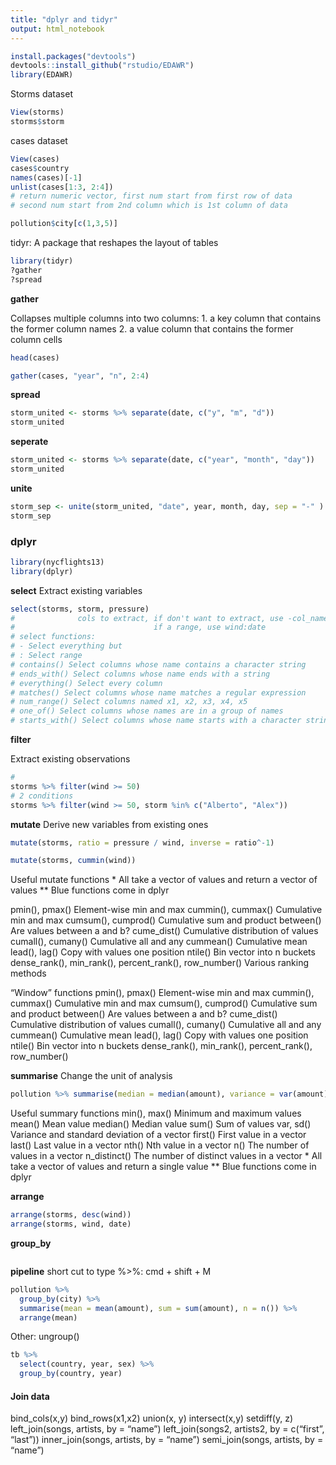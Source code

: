 ```yaml
---
title: "dplyr and tidyr"
output: html_notebook
---
```


```r
install.packages("devtools")
devtools::install_github("rstudio/EDAWR")
library(EDAWR)

```


Storms dataset

```r
View(storms)
storms$storm
```

cases dataset

```r
View(cases)
cases$country
names(cases)[-1]
unlist(cases[1:3, 2:4]) 
# return numeric vector, first num start from first row of data
# second num start from 2nd column which is 1st column of data
```

```r
pollution$city[c(1,3,5)]

```



tidyr: A package that reshapes the layout of tables

```r
library(tidyr)
?gather
?spread
```

**gather**

Collapses multiple columns into two columns:
1. a key column that contains the former column names
2. a value column that contains the former column cells

```r
head(cases)
```

```r
gather(cases, "year", "n", 2:4)
```

**spread**
```r
storm_united <- storms %>% separate(date, c("y", "m", "d"))
storm_united

```


**seperate**
```r
storm_united <- storms %>% separate(date, c("year", "month", "day"))
storm_united

```



**unite**

```r
storm_sep <- unite(storm_united, "date", year, month, day, sep = "-" )
storm_sep

```





### dplyr

```r
library(nycflights13)
library(dplyr)
```

**select**
Extract existing variables

```r
select(storms, storm, pressure)
#              cols to extract, if don't want to extract, use -col_name
#                               if a range, use wind:date
# select functions:
# - Select everything but
# : Select range
# contains() Select columns whose name contains a character string
# ends_with() Select columns whose name ends with a string
# everything() Select every column
# matches() Select columns whose name matches a regular expression
# num_range() Select columns named x1, x2, x3, x4, x5
# one_of() Select columns whose names are in a group of names
# starts_with() Select columns whose name starts with a character string
```

**filter**

Extract existing observations

```r
#
storms %>% filter(wind >= 50)
# 2 conditions
storms %>% filter(wind >= 50, storm %in% c("Alberto", "Alex"))

```


**mutate**
Derive new variables from existing ones
```r
mutate(storms, ratio = pressure / wind, inverse = ratio^-1)

mutate(storms, cummin(wind))
```

Useful mutate functions
* All take a vector of values and return a vector of values
** Blue functions come in dplyr

pmin(), pmax() Element-wise min and max
cummin(), cummax() Cumulative min and max
cumsum(), cumprod() Cumulative sum and product
between() Are values between a and b?
cume_dist() Cumulative distribution of values
cumall(), cumany() Cumulative all and any
cummean() Cumulative mean
lead(), lag() Copy with values one position
ntile() Bin vector into n buckets
dense_rank(), min_rank(),
percent_rank(), row_number() Various ranking methods

"Window" functions
pmin(), pmax() Element-wise min and max
cummin(), cummax() Cumulative min and max
cumsum(), cumprod() Cumulative sum and product
between() Are values between a and b?
cume_dist() Cumulative distribution of values
cumall(), cumany() Cumulative all and any
cummean() Cumulative mean
lead(), lag() Copy with values one position
ntile() Bin vector into n buckets
dense_rank(), min_rank(),
percent_rank(), row_number()


**summarise**
Change the unit of analysis
```r
pollution %>% summarise(median = median(amount), variance = var(amount))
```

Useful summary functions
min(), max() Minimum and maximum values
mean() Mean value
median() Median value
sum() Sum of values
var, sd() Variance and standard deviation of a vector
first() First value in a vector
last() Last value in a vector
nth() Nth value in a vector
n() The number of values in a vector
n_distinct() The number of distinct values in a vector
* All take a vector of values and return a single value
** Blue functions come in dplyr


**arrange**

```r
arrange(storms, desc(wind))
arrange(storms, wind, date)
```

**group_by**

```r

```

**pipeline**
short cut to type %>%:
cmd + shift + M


```r
pollution %>% 
  group_by(city) %>% 
  summarise(mean = mean(amount), sum = sum(amount), n = n()) %>% 
  arrange(mean)
```


Other:
 ungroup()
 
 
```r
tb %>%
  select(country, year, sex) %>% 
  group_by(country, year) 
```


#### Join data
bind_cols(x,y)
bind_rows(x1,x2)
union(x, y)
intersect(x,y)
setdiff(y, z)
left_join(songs, artists, by = "name")
left_join(songs2, artists2, by = c("first", "last"))
inner_join(songs, artists, by = "name")
semi_join(songs, artists, by = "name")
